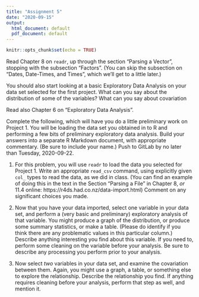 ```yaml
---
title: "Assignment 5"
date: "2020-09-15"
output:
  html_document: default
  pdf_document: default
---
```


```r
knitr::opts_chunk$set(echo = TRUE)
```

Read Chapter 8 on `readr`, up through the section "Parsing a Vector", stopping with the subsection "Factors".  (You can skip the subsection on "Dates, Date-Times, and Times", which we'll get to a little later.)

You should also start looking at a basic Exploratory Data Analysis on your data set selected for the first project.  What can you say about the distribution of some of the variables?  What can you say about covariation

Read also Chapter 6 on "Exploratory Data Analysis".

Complete the following, which will have you do a little preliminary work on Project 1. You will be loading the data set you obtained in to R and performing a few bits of preliminary exploratory data analysis.  Build your answers into a separate R Markdown document, with appropriate commentary. (Be sure to include your name.)  Push to GitLab by no later than Tuesday, 2020-09-22.

1.  For this problem, you will use `readr` to load the data you selected for Project 1.  Write an appropriate `read_csv` command, using explicitly given `col_` types to read the data, as we did in class. (You can find an example of doing this in the text in the Section "Parsing a File" in Chapter 8, *or* 11.4 online: https://r4ds.had.co.nz/data-import.html)
    Comment on any significant choices you made.

1.  Now that you have your data imported, select one variable in your data set, and perform a (very basic and preliminary) exploratory analysis of that variable.  You might produce a graph of the distribution, or produce some summary statistics, or make a table.  (Please do identify if you think there are any problematic values in this particular column.)
    Describe anything interesting you find about this variable.
    If you need to, perform some cleaning on the variable before your analysis. Be sure to describe any processing you perform prior to your analysis.

1.  Now select *two* variables in your data set, and examine the covariation between them. Again, you might use a graph, a table, or something else to explore the relationship.
     Describe the relationship you find.
     If anything requires cleaning before your analysis, perform that step as well, and mention it.
     
